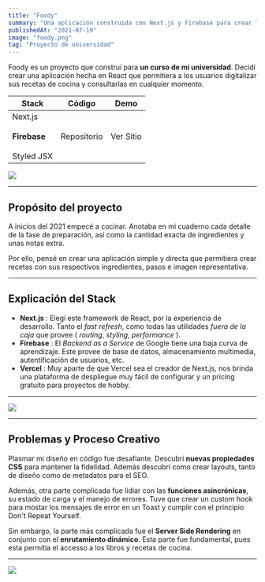 ```yaml
---
title: "Foody"
summary: "Una aplicación construida con Next.js y Firebase para crear libros de cocina y recetas."
publishedAt: "2021-07-19"
image: "foody.png"
tag: "Proyecto de universidad"
---
```


Foody es un proyecto que construí para **un curso de mi universidad**. Decidí crear una aplicación hecha en React que permitiera a los usuarios digitalizar sus recetas de cocina y consultarlas en cualquier momento.

| Stack                                                                    | Código                                                                          | Demo                                                                   |
| ------------------------------------------------------------------------ | ------------------------------------------------------------------------------- | ---------------------------------------------------------------------- |
| Next.js <br /> <br /> <strong>Firebase</strong> <br /> <br /> Styled JSX | <Anchor href="https://github.com/Railly/next-cooking-app" >Repositorio</Anchor> | <Anchor href="https://next-cooking-app.vercel.app/">Ver Sitio</Anchor> |

<Image src="/images/foody.png" width={1764} height={1131} />

---

## Propósito del proyecto

A inicios del 2021 empecé a cocinar. Anotaba en mi cuaderno cada detalle de la fase de preparación, así como la cantidad exacta de ingredientes y unas notas extra.

Por ello, pensé en crear una aplicación simple y directa que permitiera crear recetas con sus respectivos ingredientes, pasos e imagen representativa.

---

## Explicación del Stack

- **Next.js** : Elegí este framework de React, por la experiencia de desarrollo. Tanto el _fast refresh_, como todas las utilidades _fuera de la caja_ que provee ( _routing_, _styling_, _performance_ ).
- **Firebase** : El _Backend as a Service_ de Google tiene una baja curva de aprendizaje. Este provee de base de datos, almacenamiento multimedia, autentificación de usuarios, etc.
- **Vercel** : Muy aparte de que Vercel sea el creador de Next.js, nos brinda una plataforma de despliegue muy fácil de configurar y un pricing gratuito para proyectos de hobby.

---

<Image src="/images/foody-recipe.png" width={1792} height={977} />

---

## Problemas y Proceso Creativo

Plasmar mi diseño en código fue desafiante. Descubrí **nuevas propiedades CSS** para mantener la fidelidad. Además descubrí como crear layouts, tanto de diseño como de metadatos para el SEO.

Además, otra parte complicada fue lidiar con las **funciones asincrónicas**, su estado de carga y el manejo de errores. Tuve que crear un custom hook para mostar los mensajes de error en un Toast y cumplir con el principio Don't Repeat Yourself.

Sin embargo, la parte más complicada fue el **Server Side Rendering** en conjunto con el **enrutamiento dinámico**. Esta parte fue fundamental, pues esta permitía el accesso a los libros y recetas de cocina.

---

<Image src="/images/foody-login.png" width={1792} height={977} />
